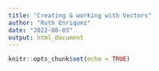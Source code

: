 ```yaml
---
title: "Creating & working with Vectors"
author: "Ruth Enriquez"
date: "2022-08-03"
output: html_document
---
```


```r
knitr::opts_chunk$set(echo = TRUE)
```

